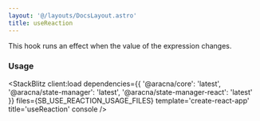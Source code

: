 ```yaml
---
layout: '@/layouts/DocsLayout.astro'
title: useReaction
---
```



This hook runs an effect when the value of the expression changes.

### Usage

<StackBlitz
  client:load
  dependencies={{
    '@aracna/core': 'latest',
    '@aracna/state-manager': 'latest',
    '@aracna/state-manager-react': 'latest'
  }}
  files={SB_USE_REACTION_USAGE_FILES}
  template='create-react-app'
  title='useReaction'
  console
/>
